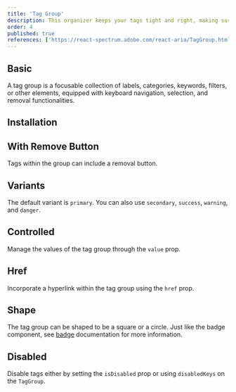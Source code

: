 ```yaml
---
title: 'Tag Group'
description: This organizer keeps your tags tight and right, making sure they’re lined up and making sense, just like a librarian sorting books on a shelf.
order: 4
published: true
references: ['https://react-spectrum.adobe.com/react-aria/TagGroup.html#props']
---
```


## Basic

A tag group is a focusable collection of labels, categories, keywords, filters, or other elements, equipped with keyboard navigation, selection, and removal functionalities.

<Demo component='collections/tag-group/tag-group-demo' />

## Installation

<Install component='tag-group' />

## With Remove Button

Tags within the group can include a removal button.

<Demo component='collections/tag-group/tag-group-with-remove-demo' />

## Variants

The default variant is `primary`. You can also use `secondary`, `success`, `warning`, and `danger`.

<Demo component='collections/tag-group/tag-group-variant-demo' />

## Controlled

Manage the values of the tag group through the `value` prop.

<Demo component='collections/tag-group/tag-group-controlled-demo' />

## Href

Incorporate a hyperlink within the tag group using the `href` prop.

<Demo component='collections/tag-group/tag-group-href-demo' />

## Shape

The tag group can be shaped to be a square or a circle. Just like the badge component, see [badge](/docs/components/statuses/badge?#shape) documentation for more information.

<Demo component='collections/tag-group/tag-group-shape-demo' />

## Disabled

Disable tags either by setting the `isDisabled` prop or using `disabledKeys` on the `TagGroup`.

<Demo component='collections/tag-group/tag-group-disabled-demo' />
